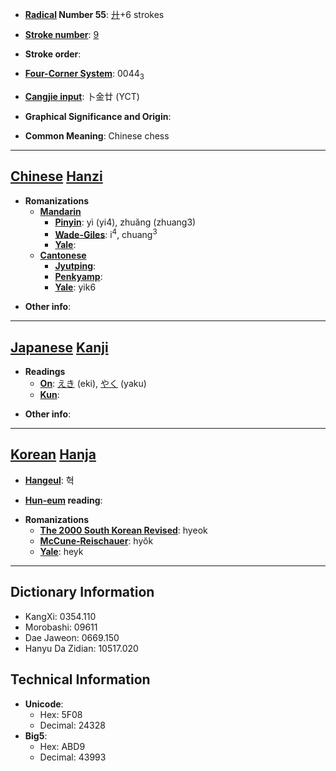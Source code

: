 * '''[[Wiktionary:Chinese radical index| Radical]] Number 55''': [[Wiktionary:Chinese radical index 廾|廾]]+6 strokes

* '''[[Wiktionary:Chinese total strokes index|Stroke number]]''': [[Wiktionary:Chinese total strokes index 9|9]]

* '''Stroke order''': 

* '''[[Wiktionary:Chinese four corner index|Four-Corner System]]''': 0044<sub>3</sub>

* '''[[Wiktionary:Chinese Cangjie index|Cangjie input]]''': 卜金廿 (YCT)

* '''Graphical Significance and Origin''': 

* '''Common Meaning''': Chinese chess

----

== [[Chinese]] [[Hanzi]] ==

* '''Romanizations'''
** '''[[Mandarin]]'''
*** '''[[Pinyin]]''': yì (yi4), zhuǎng (zhuang3)
*** '''[[Wade-Giles]]''': i<sup>4</sup>, chuang<sup>3</sup>
*** '''[[Yale]]''': 
** '''[[Cantonese]]'''
*** '''[[Jyutping]]''':
*** '''[[Penkyamp]]''': 
*** '''[[Yale]]''': yik6

* '''Other info''': 

----

== [[Japanese]] [[Kanji]] ==

* '''Readings'''
** '''[[On]]''': [[えき]] (eki), [[やく]] (yaku)
** '''[[Kun]]''': 

* '''Other info''':  

----

== [[Korean]] [[Hanja]] ==

* '''[[Hangeul]]''': 혁

* '''[[Hun-eum]] reading''': 

* '''Romanizations'''
** '''[[The 2000 South Korean Revised Romanization|The 2000 South Korean Revised]]''': hyeok
** '''[[McCune-Reischauer]]''': hyŏk
** '''[[Yale]]''': heyk

----

== Dictionary Information ==

* KangXi: 0354.110
* Morobashi: 09611
* Dae Jaweon: 0669.150
* Hanyu Da Zidian: 10517.020

== Technical Information ==

* '''Unicode''':
** Hex: 5F08
** Decimal: 24328
* '''Big5''':
** Hex: ABD9
** Decimal: 43993